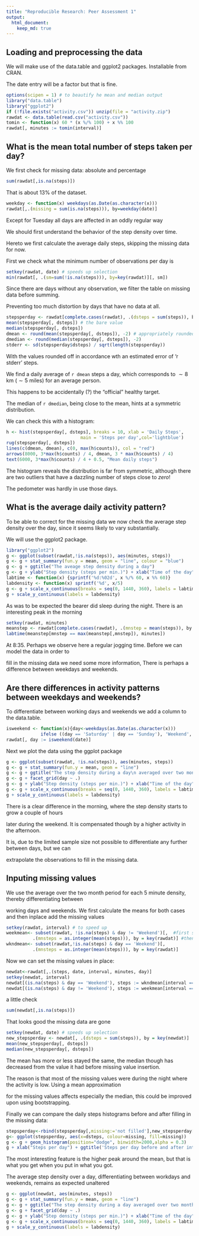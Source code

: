 ```yaml
---
title: "Reproducible Research: Peer Assessment 1"
output: 
  html_document:
    keep_md: true
---
```



## Loading and preprocessing the data

We will make use of the data.table and ggplot2 packages. Installable from CRAN.

The date entry will be a factor but that is fine.
```r
options(scipen = 1) # to beautify he mean and median output
library("data.table")
library("ggplot2")
if (!file.exists("activity.csv")) unzip(file = "activity.zip")
rawdat <- data.table(read.csv("activity.csv")) 
tomin <- function(x) 60 * (x %/% 100) + x %% 100
rawdat[, minutes := tomin(interval)]
```
## What is the mean total number of steps taken per day?

We first check for missing data: absolute and percentage

```r
sum(rawdat[,is.na(steps)])
```

That is about 13%  of the dataset. 

```r
weekday <- function(x) weekdays(as.Date(as.character(x)))
rawdat[,.(missing = sum(is.na(steps))), by=weekday(date)]
```

Except for Tuesday all days are affected in an oddly regular way

We should first understand the behavior of the step density over time.

Hereto we first calculate the average daily steps, skipping the missing data for now. 

First we check what the minimum number of observations per day is

```r
setkey(rawdat, date) # speeds up selection
min(rawdat[, .(sm=sum(!is.na(steps))), by=key(rawdat)][, sm])
```

Since there are days without any observation, we filter the table on missing data before summing.

Preventing too much distortion by days that have no data at all.

```r

stepsperday <- rawdat[complete.cases(rawdat), .(dsteps = sum(steps)), by = key(rawdat)]
mean(stepsperday[, dsteps]) # the bare value
median(stepsperday[, dsteps])
dmean <- round(mean(stepsperday[, dsteps]), -2) # appropriately rounded off
dmedian <- round(median(stepsperday[, dsteps]), -2)
stderr <- sd(stepsperday$dsteps) / sqrt(length(stepsperday))
```

With the values rounded off in accordance wth an estimated error of 'r stderr' steps.

We find a daily average of `r dmean` steps a day, which corresponds to $\sim 8$ km ($\sim 5$ miles) for an average person. 

This happens to be accidentally (?) the "official" healthy target. 

The median of `r dmedian`, being close to the mean, hints at a symmetric distribution. 

We can check this with a histogram:

```r
h <- hist(stepsperday[, dsteps], breaks = 10, xlab = 'Daily Steps',
                            main = 'Steps per day',col='lightblue')
rug(stepsperday[, dsteps])
lines(c(dmean, dmean), c(0, max(h$counts)), col = "red")
arrows(8000, 3*max(h$counts) / 4, dmean, 3 * max(h$counts) / 4)
text(6000, 3*max(h$counts) / 4 + 0.5, "Mean daily steps")
```

The histogram reveals the distribution is far from symmetric, although there are two outliers that have a dazzling number of steps close to *zero*!

The pedometer was hardly in use those days.

## What is the average daily activity pattern?

To be able to correct for the missing data we now check the average step density over the day, since it seems likely to vary substantially.

We will use the ggplot2 package. 

```r
library("ggplot2")
g <- ggplot(subset(rawdat,!is.na(steps)), aes(minutes, steps))
g <- g + stat_summary(fun.y = mean, geom = "line", colour = "blue") 
g <- g + ggtitle("The aveage step density during a day")
g <- g + ylab("Step density (steps per min.)") + xlab("Time of the day")
labtime <- function(x) {sprintf('%d:%02d', x %/% 60, x %% 60)}
labdensity <- function(x) sprintf('%d', x/5)
g <- g + scale_x_continuous(breaks = seq(0, 1440, 360), labels = labtime) 
g + scale_y_continuous(labels = labdensity)
```

As was to be expected the bearer did sleep during the night. There is an interesting peak in the morning 

```r
setkey(rawdat, minutes)
meanstep <- rawdat[complete.cases(rawdat), .(mnstep = mean(steps)), by = key(rawdat)]
labtime(meanstep[mnstep == max(meanstep[,mnstep]), minutes])
```

At 8:35. Perhaps we observe here a regular jogging time. Before we can model the data in order to 

fill in the missing data we need some more information, There is perhaps a difference between weekdays and weekends.

## Are there differences in activity patterns between weekdays and weekends?

To differentiate between working days and weekends we add a column to the data.table.

```r
isweekend <- function(x){day<-weekdays(as.Date(as.character(x)))
             ifelse ((day == 'Saturday' | day == 'Sunday'), 'Weekend', 'Working Day')}
rawdat[, day := isweekend(date)]
```

Next we plot the data using the ggplot package

```r
g <- ggplot(subset(rawdat, !is.na(steps)), aes(minutes, steps))
g <- g + stat_summary(fun.y = mean, geom = "line") 
g <- g + ggtitle("The step density during a day\n averaged over two months")
g <- g + facet_grid(day ~ .)
g <- g + ylab("Step density (steps per min.)") + xlab("Time of the day")
g <- g + scale_x_continuous(breaks = seq(0, 1440, 360), labels = labtime) 
g + scale_y_continuous(labels = labdensity)
```


There is a clear difference in the morning, where the step density starts to grow a couple of hours 

later during the weekend. It is compensated though by a higher activity in the afternoon. 

It is, due to the limited sample size not possible to differentiate any further between days, but we can 

extrapolate the observations to fill in the missing data.

## Inputing missing values

We use the average over the two month period for each 5 minute density, thereby differentiating between 

working days and weekends. We first calculate the means for both cases and then inplace add the missing values

```r
setkey(rawdat, interval) # to speed up
weekmean<- subset(rawdat, !is.na(steps) & day != 'Weekend')[,  #first subsetting
          .(mnsteps = as.integer(mean(steps))), by = key(rawdat)] #then create column
wkndmean<- subset(rawdat,!is.na(steps) & day == 'Weekend')[,
          .(mnsteps = as.integer(mean(steps))), by = key(rawdat)]
```

Now we can set the missing values in place:

```r
newdat<-rawdat[,.(steps, date, interval, minutes, day)]
setkey(newdat, interval)
newdat[(is.na(steps) & day == 'Weekend'), steps := wkndmean[interval == interval, mnsteps]]
newdat[(is.na(steps) & day != 'Weekend'), steps := weekmean[interval == interval, mnsteps]]
```

a little check

```r
sum(newdat[,is.na(steps)])
```

That looks good the missing data are gone

```r
setkey(newdat, date) # speeds up selection
new_stepsperday <- newdat[, .(dsteps = sum(steps)), by = key(newdat)]
mean(new_stepsperday[, dsteps])
median(new_stepsperday[, dsteps])
```

The mean has more or less stayed the same, the median though has decreased from the value it had before missing value insertion.

The reason is that most of the missing values were during the night where the activity is low. Using a mean approximation 

for the missing values affects especially the median, this could be improved upon using bootstrapping. 

Finally we can compare the daily steps histograms before and after filling in the missing data:


```r
stepsperday<-rbind(stepsperday[,missing:='not filled'],new_stepsperday[,missing:='filled'])
g<- ggplot(stepsperday, aes(x=dsteps, colour=missing, fill=missing))
g <- g + geom_histogram(position="dodge", binwidth=2000,alpha = 0.3)
g + xlab("Steps per day") + ggtitle('Steps per day before and after interpolation')
```
The most interesting feature is the higher peak around the mean, but that is what you get when you put in what you got.

The average step density over a day, differentiating between workdays and weekends, remains as expected unaltered


```r
g <- ggplot(newdat, aes(minutes, steps))
g <- g + stat_summary(fun.y = mean, geom = "line") 
g <- g + ggtitle("The step density during a day averaged over two months\n after interpolation")
g <- g + facet_grid(day ~ .)
g <- g + ylab("Step density (steps per min.)") + xlab("Time of the day")
g <- g + scale_x_continuous(breaks = seq(0, 1440, 360), labels = labtime) 
g + scale_y_continuous(labels = labdensity)
```


